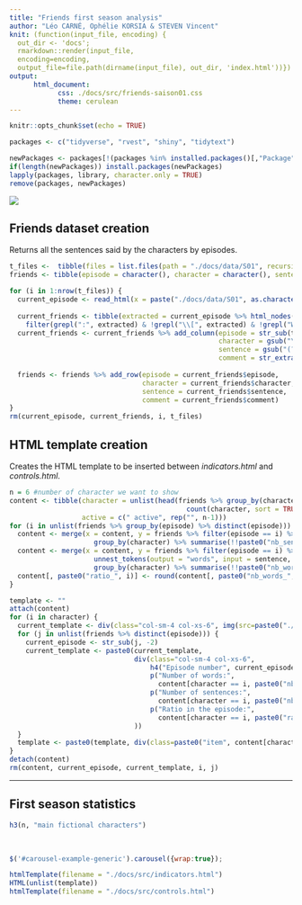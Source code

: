 ```yaml
---
title: "Friends first season analysis"
author: "Léo CARNÉ, Ophélie KORSIA & STEVEN Vincent"
knit: (function(input_file, encoding) {
  out_dir <- 'docs';
  rmarkdown::render(input_file,
  encoding=encoding,
  output_file=file.path(dirname(input_file), out_dir, 'index.html'))})
output: 
      html_document:
            css: ./docs/src/friends-saison01.css
            theme: cerulean
---
```


```r
knitr::opts_chunk$set(echo = TRUE)

packages <- c("tidyverse", "rvest", "shiny", "tidytext")

newPackages <- packages[!(packages %in% installed.packages()[,"Package"])]
if(length(newPackages)) install.packages(newPackages)
lapply(packages, library, character.only = TRUE)
remove(packages, newPackages)
```

![](./docs/img/friends-logo.png)

## Friends dataset creation

Returns all the sentences said by the characters by episodes.

```r
t_files <-  tibble(files = list.files(path = "./docs/data/S01", recursive = TRUE))
friends <- tibble(episode = character(), character = character(), sentence = character(), comment = character())

for (i in 1:nrow(t_files)) {
  current_episode <- read_html(x = paste("./docs/data/S01", as.character(t_files[i, 1]), sep = "/"), encoding = "UTF-8")
  
  current_friends <- tibble(extracted = current_episode %>% html_nodes(css = "p") %>% html_text()) %>%
    filter(grepl(":", extracted) & !grepl("\\[", extracted) & !grepl("Written by:", extracted))
  current_friends <- current_friends %>% add_column(episode = str_sub(t_files[i, 1], 1,-6), 
                                                    character = gsub("\\:(.*)", "", current_friends$extracted), 
                                                    sentence = gsub("(?:.*)(?:\\)\ )|(?:.*)(?:\\:\ )", "", current_friends$extracted),
                                                    comment = str_extract(current_friends$extracted, "(?:\\()(?:.*)(?:\\))"))
  
  friends <- friends %>% add_row(episode = current_friends$episode, 
                                 character = current_friends$character, 
                                 sentence = current_friends$sentence,
                                 comment = current_friends$comment)
}
rm(current_episode, current_friends, i, t_files)
```

## HTML template creation

Creates the HTML template to be inserted between *indicators.html* and *controls.html*.

```r
n = 6 #number of character we want to show
content <- tibble(character = unlist(head(friends %>% group_by(character) %>% 
                                            count(character, sort = TRUE) %>% select(character), n)),
                  active = c(" active", rep("", n-1)))
for (i in unlist(friends %>% group_by(episode) %>% distinct(episode))) {
  content <- merge(x = content, y = friends %>% filter(episode == i) %>% 
                     group_by(character) %>% summarise(!!paste0("nb_sentences_", i) := n()), by.x = "character", by.y = "character")
  content <- merge(x = content, y = friends %>% filter(episode == i) %>% 
                     unnest_tokens(output = "words", input = sentence, token = "words") %>% 
                     group_by(character) %>% summarise(!!paste0("nb_words_", i) := n()), by.x = "character", by.y = "character")
  content[, paste0("ratio_", i)] <- round(content[, paste0("nb_words_", i)]/content[, paste0("nb_sentences_", i)])
}

template <- ""
attach(content)
for (i in character) {
  current_template <- div(class="col-sm-4 col-xs-6", img(src=paste0("./docs/img/", str_to_lower(i), ".jpg"), alt=i), div(class="carousel-caption", h1(class="white", i)))
  for (j in unlist(friends %>% distinct(episode))) {
    current_episode <- str_sub(j, -2)
    current_template <- paste0(current_template, 
                               div(class="col-sm-4 col-xs-6",
                                   h4("Episode number", current_episode),
                                   p("Number of words:",
                                     content[character == i, paste0("nb_words_01", current_episode)]),
                                   p("Number of sentences:",
                                     content[character == i, paste0("nb_sentences_01", current_episode)]),
                                   p("Ratio in the episode:",
                                     content[character == i, paste0("ratio_01", current_episode)])
                               ))
  }
  template <- paste0(template, div(class=paste0("item", content[character == i, "active"]), div(class="row", HTML(current_template))))
}
detach(content)
rm(content, current_episode, current_template, i, j)
```

---

## First season statistics

```r
h3(n, "main fictional characters")
```

<br>

```js
$('#carousel-example-generic').carousel({wrap:true});
```

```r
htmlTemplate(filename = "./docs/src/indicators.html")
HTML(unlist(template))
htmlTemplate(filename = "./docs/src/controls.html")
```

